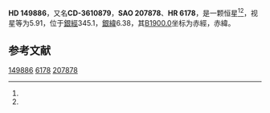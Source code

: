 {{Starbox begin
| name = HD 149886
}}
{{Starbox observe
| epoch = [[J2000.0|J2000.0]]
| constell = {{星座名待查}}<ref name=SIMBAD>{{cite web
 | url=http://simbad.u-strasbg.fr/simbad/sim-id?Ident=HR+6178
 | title=Pulsating variable Star
 | publisher=Centre de Données astronomiques de Strasbourg
 | work=SIMBAD
 | accessdate=2012-07-13
 | archive-date=2016-03-19
 | archive-url=https://web.archive.org/web/20160319040116/http://simbad.u-strasbg.fr/simbad/sim-id?Ident=HR+6178
 | dead-url=no
 }}</ref><ref name=DATA>{{cite web
 | url=http://vizier.u-strasbg.fr/viz-bin/VizieR-5?-out.add=.&-source=5050&-corr=PK=HR&-out.max=9999&HR=6178
 | title=VizieR Detailed Page
 | accessdate=2012-07-13
 | archive-date=2016-03-05
 | archive-url=https://web.archive.org/web/20160305002839/http://vizier.u-strasbg.fr/viz-bin/VizieR-5?-out.add=.&-source=5050&-corr=PK=HR&-out.max=9999&HR=6178
 | dead-url=no
 }}</ref>
| 星官 = 
| ra = {{RA|16|39|5.2}}<ref name=SIMBAD /><ref name=DATA />
| dec = {{DEC|-37|13|3}}<ref name=SIMBAD /><ref name=DATA />
| appmag_v = 5.91<ref name=SIMBAD /><ref name=DATA />
}}
{{Starbox character
| class = B9-A0V+B<ref name=SIMBAD /><ref name=DATA />
| b-v = 0<ref name=SIMBAD /><ref name=DATA />
| u-b = -0.12<ref name=SIMBAD /><ref name=DATA />
| r-i = <ref name=SIMBAD /><ref name=DATA />
| variable = 
}}
{{Starbox astrometry
| radial_v = -0.12
| prop_mo_ra = 3
| parallax = 
| p_error = 
}}
{{Starbox catalog
| names =CD-3610879，[[SAO星表|SAO]] 207878，[[HD星表|HD]] 149886，[[HR星表|HR]] 6178}}
{{Starbox reference |Simbad=HR+6178}}
{{Starbox end}}

'''HD 149886'''，又名'''CD-3610879'''，'''SAO 207878'''、'''HR 6178'''，是一颗恒星<ref name=SIMBAD /><ref name=DATA />，视星等为5.91，位于[[銀道座標系|銀經]]345.1，[[銀道座標系|銀緯]]6.38，其[[B1900.0|B1900.0]]坐标为赤經{{RA|16|32|23.5}}，赤緯{{DEC|-37|6.38|58}}。

== 参考文献 ==
{{reflist}}

{{star-stub}}

[[Category:HD和HDE天體|149886]]
[[Category:HR天體|6178]]
[[Category:SAO天體|207878]]